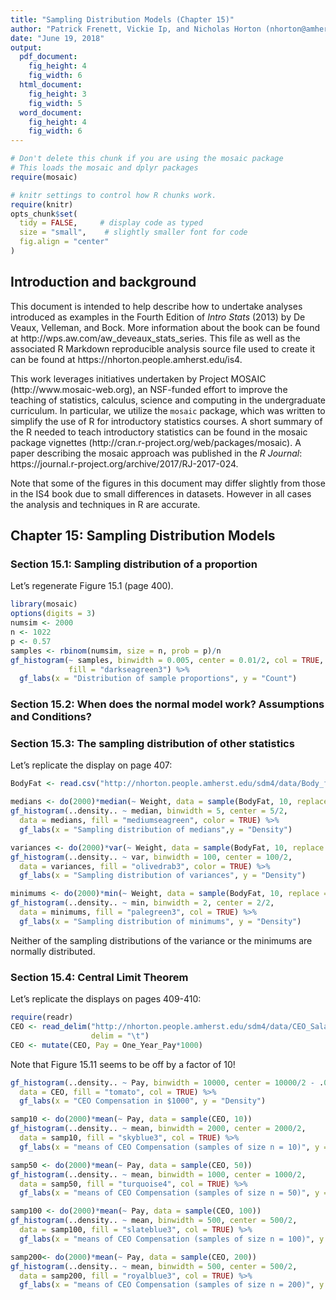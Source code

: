 ```yaml
---
title: "Sampling Distribution Models (Chapter 15)"
author: "Patrick Frenett, Vickie Ip, and Nicholas Horton (nhorton@amherst.edu)"
date: "June 19, 2018"
output: 
  pdf_document:
    fig_height: 4
    fig_width: 6
  html_document:
    fig_height: 3
    fig_width: 5
  word_document:
    fig_height: 4
    fig_width: 6
---
```

  
  
```r
# Don't delete this chunk if you are using the mosaic package
# This loads the mosaic and dplyr packages
require(mosaic)
```

```r
# knitr settings to control how R chunks work.
require(knitr)
opts_chunk$set(
  tidy = FALSE,     # display code as typed
  size = "small",    # slightly smaller font for code
  fig.align = "center"
)
```

## Introduction and background 

This document is intended to help describe how to undertake analyses introduced 
as examples in the Fourth Edition of *Intro Stats* (2013) by De Veaux, Velleman, and Bock.
More information about the book can be found at http://wps.aw.com/aw_deveaux_stats_series.  This
file as well as the associated R Markdown reproducible analysis source file used to create it can be found at https://nhorton.people.amherst.edu/is4.

This work leverages initiatives undertaken by Project MOSAIC (http://www.mosaic-web.org), an NSF-funded effort to improve the teaching of statistics, calculus, science and computing in the undergraduate curriculum. In particular, we utilize the `mosaic` package, which was written to simplify the use of R for introductory statistics courses. A short summary of the R needed to teach introductory statistics can be found in the mosaic package vignettes (http://cran.r-project.org/web/packages/mosaic). A paper describing the mosaic approach was published in the *R Journal*: https://journal.r-project.org/archive/2017/RJ-2017-024.

Note that some of the figures in this document may differ slightly from those in the IS4 book due to small differences in datasets. However in all cases the analysis and techniques in R are accurate.

## Chapter 15: Sampling Distribution Models

### Section 15.1: Sampling distribution of a proportion

Let's regenerate Figure 15.1 (page 400).

```r
library(mosaic)
options(digits = 3)
numsim <- 2000
n <- 1022
p <- 0.57
samples <- rbinom(numsim, size = n, prob = p)/n
gf_histogram(~ samples, binwidth = 0.005, center = 0.01/2, col = TRUE, 
             fill = "darkseagreen3") %>%
  gf_labs(x = "Distribution of sample proportions", y = "Count")
```

### Section 15.2: When does the normal model work? Assumptions and Conditions?

### Section 15.3: The sampling distribution of other statistics

Let's replicate the display on page 407:

```r
BodyFat <- read.csv("http://nhorton.people.amherst.edu/sdm4/data/Body_fat_complete.csv")
```

```r
medians <- do(2000)*median(~ Weight, data = sample(BodyFat, 10, replace = FALSE))
gf_histogram(..density.. ~ median, binwidth = 5, center = 5/2, 
  data = medians, fill = "mediumseagreen", color = TRUE) %>%
  gf_labs(x = "Sampling distribution of medians",y = "Density")

variances <- do(2000)*var(~ Weight, data = sample(BodyFat, 10, replace = FALSE))
gf_histogram(..density.. ~ var, binwidth = 100, center = 100/2, 
  data = variances, fill = "olivedrab3", color = TRUE) %>%
  gf_labs(x = "Sampling distribution of variances", y = "Density")

minimums <- do(2000)*min(~ Weight, data = sample(BodyFat, 10, replace = FALSE))
gf_histogram(..density.. ~ min, binwidth = 2, center = 2/2, 
  data = minimums, fill = "palegreen3", col = TRUE) %>%
  gf_labs(x = "Sampling distribution of minimums", y = "Density")
```

Neither of the sampling distributions of the variance or the minimums are normally distributed.

### Section 15.4: Central Limit Theorem

Let's replicate the displays on pages 409-410:

```r
require(readr)
CEO <- read_delim("http://nhorton.people.amherst.edu/sdm4/data/CEO_Salary_2012.txt",
                  delim = "\t")
CEO <- mutate(CEO, Pay = One_Year_Pay*1000)
```

Note that Figure 15.11 seems to be off by a factor of 10!
```r
gf_histogram(..density.. ~ Pay, binwidth = 10000, center = 10000/2 - .01, 
  data = CEO, fill = "tomato", col = TRUE) %>%
  gf_labs(x = "CEO Compensation in $1000", y = "Density")
```


```r
samp10 <- do(2000)*mean(~ Pay, data = sample(CEO, 10))
gf_histogram(..density.. ~ mean, binwidth = 2000, center = 2000/2, 
  data = samp10, fill = "skyblue3", col = TRUE) %>%
  gf_labs(x = "means of CEO Compensation (samples of size n = 10)", y = "Density")
```


```r
samp50 <- do(2000)*mean(~ Pay, data = sample(CEO, 50))
gf_histogram(..density.. ~ mean, binwidth = 1000, center = 1000/2, 
  data = samp50, fill = "turquoise4", col = TRUE) %>%
  gf_labs(x = "means of CEO Compensation (samples of size n = 50)", y = "Density")
```

```r
samp100 <- do(2000)*mean(~ Pay, data = sample(CEO, 100))
gf_histogram(..density.. ~ mean, binwidth = 500, center = 500/2, 
  data = samp100, fill = "slateblue3", col = TRUE) %>%
  gf_labs(x = "means of CEO Compensation (samples of size n = 100)", y = "Density")

```

```r
samp200<- do(2000)*mean(~ Pay, data = sample(CEO, 200))
gf_histogram(..density.. ~ mean, binwidth = 500, center = 500/2, 
  data = samp200, fill = "royalblue3", col = TRUE) %>%
  gf_labs(x = "means of CEO Compensation (samples of size n = 200)", y = "Density")
```
